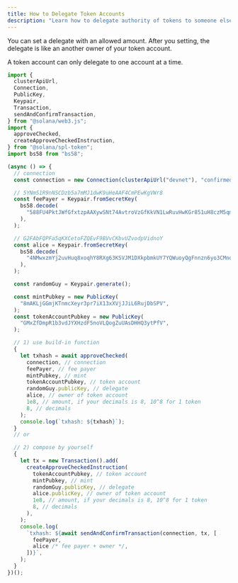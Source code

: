 ```yaml
---
title: How to Delegate Token Accounts
description: "Learn how to delegate authority of tokens to someone else"
---
```


You can set a delegate with an allowed amount. After you setting, the delegate
is like an another owner of your token account.

<Callout type="info">
  A token account can only delegate to one account at a time.
</Callout>

```typescript title="token-approve.ts"
import {
  clusterApiUrl,
  Connection,
  PublicKey,
  Keypair,
  Transaction,
  sendAndConfirmTransaction,
} from "@solana/web3.js";
import {
  approveChecked,
  createApproveCheckedInstruction,
} from "@solana/spl-token";
import bs58 from "bs58";

(async () => {
  // connection
  const connection = new Connection(clusterApiUrl("devnet"), "confirmed");

  // 5YNmS1R9nNSCDzb5a7mMJ1dwK9uHeAAF4CmPEwKgVWr8
  const feePayer = Keypair.fromSecretKey(
    bs58.decode(
      "588FU4PktJWfGfxtzpAAXywSNt74AvtroVzGfKkVN1LwRuvHwKGr851uH8czM5qm4iqLbs1kKoMKtMJG4ATR7Ld2",
    ),
  );

  // G2FAbFQPFa5qKXCetoFZQEvF9BVvCKbvUZvodpVidnoY
  const alice = Keypair.fromSecretKey(
    bs58.decode(
      "4NMwxzmYj2uvHuq8xoqhY8RXg63KSVJM1DXkpbmkUY7YQWuoyQgFnnzn6yo3CMnqZasnNPNuAT2TLwQsCaKkUddp",
    ),
  );

  const randomGuy = Keypair.generate();

  const mintPubkey = new PublicKey(
    "8mAKLjGGmjKTnmcXeyr3pr7iX13xXVjJJiL6RujDbSPV",
  );
  const tokenAccountPubkey = new PublicKey(
    "GMxZfDmpR1b3vdJYXHzdF5noVLQogZuUAsDHHQ3ytPfV",
  );

  // 1) use build-in function
  {
    let txhash = await approveChecked(
      connection, // connection
      feePayer, // fee payer
      mintPubkey, // mint
      tokenAccountPubkey, // token account
      randomGuy.publicKey, // delegate
      alice, // owner of token account
      1e8, // amount, if your decimals is 8, 10^8 for 1 token
      8, // decimals
    );
    console.log(`txhash: ${txhash}`);
  }
  // or

  // 2) compose by yourself
  {
    let tx = new Transaction().add(
      createApproveCheckedInstruction(
        tokenAccountPubkey, // token account
        mintPubkey, // mint
        randomGuy.publicKey, // delegate
        alice.publicKey, // owner of token account
        1e8, // amount, if your decimals is 8, 10^8 for 1 token
        8, // decimals
      ),
    );
    console.log(
      `txhash: ${await sendAndConfirmTransaction(connection, tx, [
        feePayer,
        alice /* fee payer + owner */,
      ])}`,
    );
  }
})();
```
